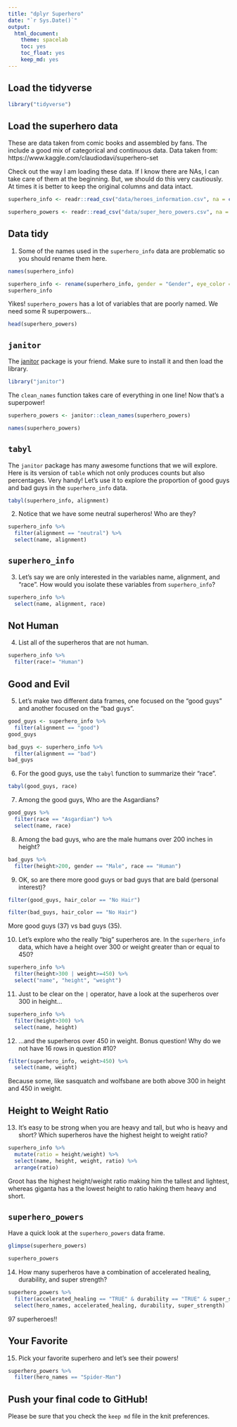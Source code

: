 ```yaml
---
title: "dplyr Superhero"
date: "`r Sys.Date()`"
output:
  html_document: 
    theme: spacelab
    toc: yes
    toc_float: yes
    keep_md: yes
---
```


## Load the tidyverse
```r
library("tidyverse")
```

## Load the superhero data
These are data taken from comic books and assembled by fans. The include a good mix of categorical and continuous data.  Data taken from: https://www.kaggle.com/claudiodavi/superhero-set  

Check out the way I am loading these data. If I know there are NAs, I can take care of them at the beginning. But, we should do this very cautiously. At times it is better to keep the original columns and data intact.  
```r
superhero_info <- readr::read_csv("data/heroes_information.csv", na = c("", "-99", "-"))
```

```r
superhero_powers <- readr::read_csv("data/super_hero_powers.csv", na = c("", "-99", "-"))
```

## Data tidy
1. Some of the names used in the `superhero_info` data are problematic so you should rename them here.  
```r
names(superhero_info)
```


```r
superhero_info <- rename(superhero_info, gender = "Gender", eye_color = "Eye color", race = "Race", hair_color= "Hair color", height= "Height", publisher= "Publisher", skin_color= "Skin color", alignment = "Alignment", weight= "Weight")
superhero_info
```


Yikes! `superhero_powers` has a lot of variables that are poorly named. We need some R superpowers...
```r
head(superhero_powers)
```


## `janitor`
The [janitor](https://garthtarr.github.io/meatR/janitor.html) package is your friend. Make sure to install it and then load the library.  
```r
library("janitor")
```


The `clean_names` function takes care of everything in one line! Now that's a superpower!
```r
superhero_powers <- janitor::clean_names(superhero_powers)
```
```r
names(superhero_powers)
```


## `tabyl`
The `janitor` package has many awesome functions that we will explore. Here is its version of `table` which not only produces counts but also percentages. Very handy! Let's use it to explore the proportion of good guys and bad guys in the `superhero_info` data.  

```r
tabyl(superhero_info, alignment)
```

2. Notice that we have some neutral superheros! Who are they?
```r
superhero_info %>%
  filter(alignment == "neutral") %>%
  select(name, alignment)
```

## `superhero_info`
3. Let's say we are only interested in the variables name, alignment, and "race". How would you isolate these variables from `superhero_info`?
```r
superhero_info %>%
  select(name, alignment, race)
```


## Not Human
4. List all of the superheros that are not human.
```r
superhero_info %>%
  filter(race!= "Human")
```


## Good and Evil
5. Let's make two different data frames, one focused on the "good guys" and another focused on the "bad guys".
```r
good_guys <- superhero_info %>%
  filter(alignment == "good") 
good_guys
```


```r
bad_guys <- superhero_info %>%
  filter(alignment == "bad") 
bad_guys
```


6. For the good guys, use the `tabyl` function to summarize their "race".
```r
tabyl(good_guys, race)
```


7. Among the good guys, Who are the Asgardians?
```r
good_guys %>%
  filter(race == "Asgardian") %>%
  select(name, race)
```


8. Among the bad guys, who are the male humans over 200 inches in height?
```r
bad_guys %>%
  filter(height>200, gender == "Male", race == "Human")
```


9. OK, so are there more good guys or bad guys that are bald (personal interest)?
```r
filter(good_guys, hair_color == "No Hair")
```

```r
filter(bad_guys, hair_color == "No Hair")
```
More good guys (37) vs bad guys (35).


10. Let's explore who the really "big" superheros are. In the `superhero_info` data, which have a height over 300 or weight greater than or equal to 450?
```r
superhero_info %>%
  filter(height>300 | weight>=450) %>%
  select("name", "height", "weight")

```


11. Just to be clear on the `|` operator,  have a look at the superheros over 300 in height...
```r
superhero_info %>%
  filter(height>300) %>%
  select(name, height)
```


12. ...and the superheros over 450 in weight. Bonus question! Why do we not have 16 rows in question #10?
```r
filter(superhero_info, weight>450) %>%
  select(name, weight)
```

Because some, like sasquatch and wolfsbane are both above 300 in height and 450 in weight.


## Height to Weight Ratio
13. It's easy to be strong when you are heavy and tall, but who is heavy and short? Which superheros have the highest height to weight ratio?
```r
superhero_info %>%
  mutate(ratio = height/weight) %>%
  select(name, height, weight, ratio) %>%
  arrange(ratio)

```
Groot has the highest height/weight ratio making him the tallest and lightest, whereas giganta has a the lowest height to ratio haking them heavy and short.


## `superhero_powers`
Have a quick look at the `superhero_powers` data frame.  
```r
glimpse(superhero_powers)
```

```r
superhero_powers
```


14. How many superheros have a combination of accelerated healing, durability, and super strength?
```r
superhero_powers %>%
  filter(accelerated_healing == "TRUE" & durability == "TRUE" & super_strength == "TRUE") %>%
  select(hero_names, accelerated_healing, durability, super_strength)
```
97 superheroes!!


## Your Favorite
15. Pick your favorite superhero and let's see their powers!
```r
superhero_powers %>%
  filter(hero_names == "Spider-Man")
```

## Push your final code to GitHub!
Please be sure that you check the `keep md` file in the knit preferences.   